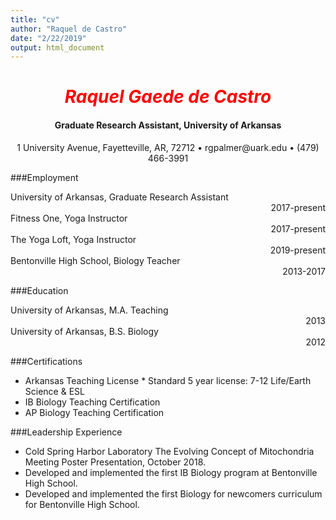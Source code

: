 ```yaml
---
title: "cv"
author: "Raquel de Castro"
date: "2/22/2019"
output: html_document
---
```



<center>
# <span style="color:red">*Raquel Gaede de Castro*</span>
#### Graduate Research Assistant, University of Arkansas 
1 University Avenue, Fayetteville, AR, 72712 •
rgpalmer@uark.edu • (479) 466-3991   
</center> 
  
  

###Employment

University of Arkansas, Graduate Research Assistant  <div style="text-align: right">2017-present</div>  
Fitness One, Yoga Instructor <div style="text-align: right">2017-present</div>  
The Yoga Loft, Yoga Instructor <div style="text-align: right">2019-present</div>  
Bentonville High School, Biology Teacher <div style="text-align: right">2013-2017</div>  


###Education

University of Arkansas, M.A. Teaching <div style="text-align: right">2013</div>

University of Arkansas, B.S. Biology <div style="text-align: right">2012</div>

###Certifications 

* Arkansas Teaching License
      * Standard 5 year license: 7-12 Life/Earth Science & ESL 
* IB Biology Teaching Certification
* AP Biology Teaching Certification


###Leadership Experience

* Cold Spring Harbor Laboratory The Evolving Concept of Mitochondria Meeting Poster Presentation, October 2018.
* Developed and implemented the first IB Biology program at Bentonville High School.
* Developed and implemented the first Biology for newcomers curriculum for Bentonville High School.